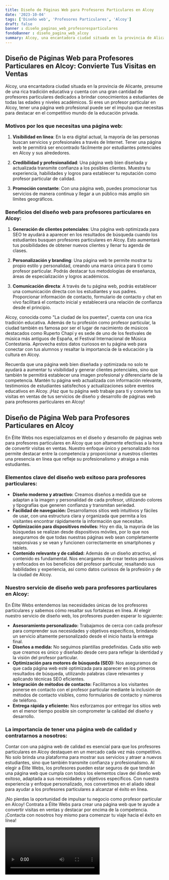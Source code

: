 ```yaml
---
title: Diseño de Páginas Web para Profesores Particulares en Alcoy
date: '2023-10-04'
tags: ['Diseño web', 'Profesores Particulares', 'Alcoy']
draft: false
banner : diseño_paginas_web_profesoresparticulares
fondoBanner : diseño_pagina_web_alcoy
summary: Alcoy, una encantadora ciudad situada en la provincia de Alicante, presume de una rica tradición educativa y cuenta con una gran cantidad de profesores particulares dedicados a brindar conocimientos a estudiantes de todas las edades y niveles académicos. Si eres un profesor particular en Alcoy, tener una página web profesional puede ser el impulso que necesitas para destacar en el competitivo mundo de la educación privada.
---
```


## Diseño de Páginas Web para Profesores Particulares en Alcoy: Convierte Tus Visitas en Ventas

Alcoy, una encantadora ciudad situada en la provincia de Alicante, presume de una rica tradición educativa y cuenta con una gran cantidad de profesores particulares dedicados a brindar conocimientos a estudiantes de todas las edades y niveles académicos. Si eres un profesor particular en Alcoy, tener una página web profesional puede ser el impulso que necesitas para destacar en el competitivo mundo de la educación privada.

### Motivos por los que necesitas una página web:

1. **Visibilidad en línea**: En la era digital actual, la mayoría de las personas buscan servicios y profesionales a través de Internet. Tener una página web te permitirá ser encontrado fácilmente por estudiantes potenciales en Alcoy y sus alrededores.

2. **Credibilidad y profesionalidad**: Una página web bien diseñada y actualizada transmite confianza a los posibles clientes. Muestra tu experiencia, habilidades y logros para establecer tu reputación como profesor particular de calidad.

3. **Promoción constante**: Con una página web, puedes promocionar tus servicios de manera continua y llegar a un público más amplio sin límites geográficos.

### Beneficios del diseño web para profesores particulares en Alcoy:

1. **Generación de clientes potenciales**: Una página web optimizada para SEO te ayudará a aparecer en los resultados de búsqueda cuando los estudiantes busquen profesores particulares en Alcoy. Esto aumentará tus posibilidades de obtener nuevos clientes y llenar tu agenda de clases.

2. **Personalización y branding**: Una página web te permite mostrar tu propio estilo y personalidad, creando una marca única para ti como profesor particular. Podrás destacar tus metodologías de enseñanza, áreas de especialización y logros académicos.

3. **Comunicación directa**: A través de tu página web, podrás establecer una comunicación directa con los estudiantes y sus padres. Proporcionar información de contacto, formulario de contacto y chat en vivo facilitará el contacto inicial y establecerá una relación de confianza desde el principio.

Alcoy, conocida como "La ciudad de los puentes", cuenta con una rica tradición educativa. Además de tu profesión como profesor particular, la ciudad también es famosa por ser el lugar de nacimiento de músicos destacados como Ruperto Chapí y es sede de uno de los festivales de música más antiguos de España, el Festival Internacional de Música Contestania. Aprovecha estos datos curiosos en tu página web para conectar con tus alumnos y resaltar la importancia de la educación y la cultura en Alcoy.

Recuerda que una página web bien diseñada y optimizada no solo te ayudará a aumentar tu visibilidad y generar clientes potenciales, sino que también te permitirá establecer una imagen profesional y diferenciarte de la competencia. Mantén tu página web actualizada con información relevante, testimonios de estudiantes satisfechos y actualizaciones sobre eventos educativos en Alcoy. ¡Haz que tu página web trabaje para ti y convierte tus visitas en ventas de tus servicios de diseño y desarrollo de páginas web para profesores particulares en Alcoy!

<GifSeo />

<Cta />

## Diseño de Página Web para Profesores Particulares en Alcoy
En Élite Webs nos especializamos en el diseño y desarrollo de páginas web para profesores particulares en Alcoy que son altamente efectivas a la hora de convertir visitas en ventas. Nuestro enfoque único y personalizado nos permite destacar entre la competencia y proporcionar a nuestros clientes una presencia en línea que refleje su profesionalismo y atraiga a más estudiantes.

### Elementos clave del diseño web exitoso para profesores particulares:
- **Diseño moderno y atractivo:** Creamos diseños a medida que se adaptan a la imagen y personalidad de cada profesor, utilizando colores y tipografías que generen confianza y transmitan seriedad.
- **Facilidad de navegación:** Desarrollamos sitios web intuitivos y fáciles de usar, con una estructura clara y organizada que permita a los visitantes encontrar rápidamente la información que necesitan.
- **Optimización para dispositivos móviles:** Hoy en día, la mayoría de las búsquedas se realizan desde dispositivos móviles, por lo que nos aseguramos de que todas nuestras páginas web sean completamente responsivas y se vean y funcionen correctamente en smartphones y tablets.
- **Contenido relevante y de calidad:** Además de un diseño atractivo, el contenido es fundamental. Nos encargamos de crear textos persuasivos y enfocados en los beneficios del profesor particular, resaltando sus habilidades y experiencia, así como datos curiosos de la profesión y de la ciudad de Alcoy.

### Nuestro servicio de diseño web para profesores particulares en Alcoy:
En Élite Webs entendemos las necesidades únicas de los profesores particulares y sabemos cómo resaltar sus fortalezas en línea. Al elegir nuestro servicio de diseño web, los profesores pueden esperar lo siguiente:
- **Asesoramiento personalizado:** Trabajamos de cerca con cada profesor para comprender sus necesidades y objetivos específicos, brindando un servicio altamente personalizado desde el inicio hasta la entrega final.
- **Diseños a medida:** No seguimos plantillas predefinidas. Cada sitio web que creamos es único y diseñado desde cero para reflejar la identidad y la visión del profesor particular.
- **Optimización para motores de búsqueda (SEO):** Nos aseguramos de que cada página web esté optimizada para aparecer en los primeros resultados de búsqueda, utilizando palabras clave relevantes y aplicando técnicas SEO eficientes.
- **Integración de métodos de contacto:** Facilitamos a los visitantes ponerse en contacto con el profesor particular mediante la inclusión de métodos de contacto visibles, como formularios de contacto y números de teléfono.
- **Entrega rápida y eficiente:** Nos esforzamos por entregar los sitios web en el menor tiempo posible sin comprometer la calidad del diseño y desarrollo.

### La importancia de tener una página web de calidad y contratarnos a nosotros:
Contar con una página web de calidad es esencial para que los profesores particulares en Alcoy destaquen en un mercado cada vez más competitivo. No solo brinda una plataforma para mostrar sus servicios y atraer a nuevos estudiantes, sino que también transmite confianza y profesionalismo. Al elegir a Élite Webs, los profesores pueden estar seguros de que tendrán una página web que cumpla con todos los elementos clave del diseño web exitoso, adaptada a sus necesidades y objetivos específicos. Con nuestra experiencia y enfoque personalizado, nos convertimos en el aliado ideal para ayudar a los profesores particulares a alcanzar el éxito en línea.

¡No pierdas la oportunidad de impulsar tu negocio como profesor particular en Alcoy! Contrata a Élite Webs para crear una página web que te ayude a convertir visitas en ventas y destacar por encima de la competencia. ¡Contacta con nosotros hoy mismo para comenzar tu viaje hacia el éxito en línea!

<Video />

<CtaBot job='Profesores Particulares' city='Alcoy'/>

<Gmaps query='Alcoy+españa+maps' />